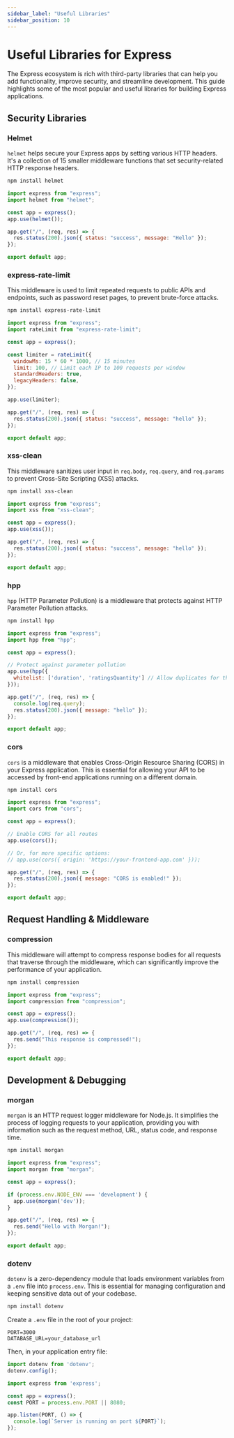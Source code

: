 ```yaml
---
sidebar_label: "Useful Libraries"
sidebar_position: 10
---
```


# Useful Libraries for Express

The Express ecosystem is rich with third-party libraries that can help you add functionality, improve security, and streamline development. This guide highlights some of the most popular and useful libraries for building Express applications.

## Security Libraries

### Helmet

`helmet` helps secure your Express apps by setting various HTTP headers. It's a collection of 15 smaller middleware functions that set security-related HTTP response headers.

```bash
npm install helmet
```

```javascript
import express from "express";
import helmet from "helmet";

const app = express();
app.use(helmet());

app.get("/", (req, res) => {
  res.status(200).json({ status: "success", message: "Hello" });
});

export default app;
```

### express-rate-limit

This middleware is used to limit repeated requests to public APIs and endpoints, such as password reset pages, to prevent brute-force attacks.

```bash
npm install express-rate-limit
```

```javascript
import express from "express";
import rateLimit from "express-rate-limit";

const app = express();

const limiter = rateLimit({
  windowMs: 15 * 60 * 1000, // 15 minutes
  limit: 100, // Limit each IP to 100 requests per window
  standardHeaders: true,
  legacyHeaders: false,
});

app.use(limiter);

app.get("/", (req, res) => {
  res.status(200).json({ status: "success", message: "hello" });
});

export default app;
```

### xss-clean

This middleware sanitizes user input in `req.body`, `req.query`, and `req.params` to prevent Cross-Site Scripting (XSS) attacks.

```bash
npm install xss-clean
```

```javascript
import express from "express";
import xss from "xss-clean";

const app = express();
app.use(xss());

app.get("/", (req, res) => {
  res.status(200).json({ status: "success", message: "hello" });
});

export default app;
```

### hpp

`hpp` (HTTP Parameter Pollution) is a middleware that protects against HTTP Parameter Pollution attacks.

```bash
npm install hpp
```

```javascript
import express from "express";
import hpp from "hpp";

const app = express();

// Protect against parameter pollution
app.use(hpp({
  whitelist: ['duration', 'ratingsQuantity'] // Allow duplicates for these parameters
}));

app.get("/", (req, res) => {
  console.log(req.query);
  res.status(200).json({ message: "hello" });
});

export default app;
```

### cors

`cors` is a middleware that enables Cross-Origin Resource Sharing (CORS) in your Express application. This is essential for allowing your API to be accessed by front-end applications running on a different domain.

```bash
npm install cors
```

```javascript
import express from "express";
import cors from "cors";

const app = express();

// Enable CORS for all routes
app.use(cors());

// Or, for more specific options:
// app.use(cors({ origin: 'https://your-frontend-app.com' }));

app.get("/", (req, res) => {
  res.status(200).json({ message: "CORS is enabled!" });
});

export default app;
```

## Request Handling & Middleware

### compression

This middleware will attempt to compress response bodies for all requests that traverse through the middleware, which can significantly improve the performance of your application.

```bash
npm install compression
```

```javascript
import express from "express";
import compression from "compression";

const app = express();
app.use(compression());

app.get("/", (req, res) => {
  res.send("This response is compressed!");
});

export default app;
```

## Development & Debugging

### morgan

`morgan` is an HTTP request logger middleware for Node.js. It simplifies the process of logging requests to your application, providing you with information such as the request method, URL, status code, and response time.

```bash
npm install morgan
```

```javascript
import express from "express";
import morgan from "morgan";

const app = express();

if (process.env.NODE_ENV === 'development') {
  app.use(morgan('dev'));
}

app.get("/", (req, res) => {
  res.send("Hello with Morgan!");
});

export default app;
```

### dotenv

`dotenv` is a zero-dependency module that loads environment variables from a `.env` file into `process.env`. This is essential for managing configuration and keeping sensitive data out of your codebase.

```bash
npm install dotenv
```

Create a `.env` file in the root of your project:

```
PORT=3000
DATABASE_URL=your_database_url
```

Then, in your application entry file:

```javascript
import dotenv from 'dotenv';
dotenv.config();

import express from 'express';

const app = express();
const PORT = process.env.PORT || 8080;

app.listen(PORT, () => {
  console.log(`Server is running on port ${PORT}`);
});
```
